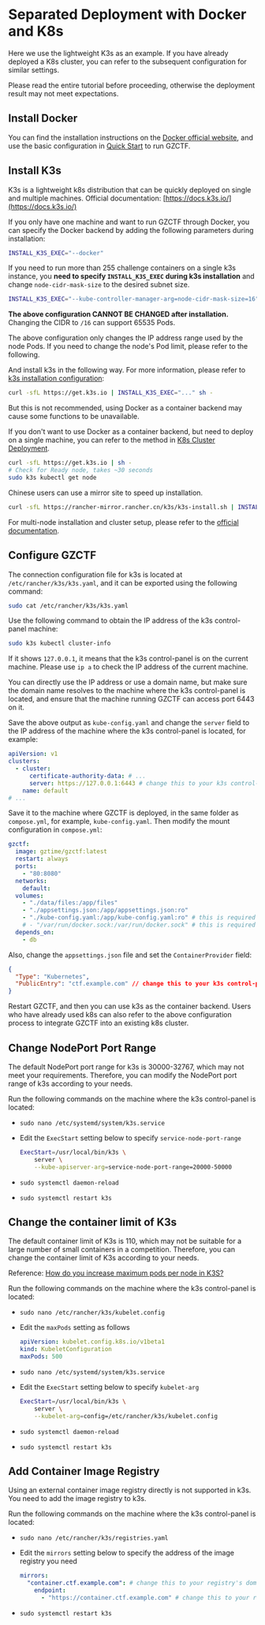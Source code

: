 
# Separated Deployment with Docker and K8s

Here we use the lightweight K3s as an example. If you have already deployed a K8s cluster, you can refer to the subsequent configuration for similar settings.

<Callout type="warning">

Please read the entire tutorial before proceeding, otherwise the deployment result may not meet expectations.

</Callout>

## Install Docker

You can find the installation instructions on the [Docker official website](https://docs.docker.com/engine/install/), and use the basic configuration in [Quick Start](/quick-start) to run GZCTF.

## Install K3s

K3s is a lightweight k8s distribution that can be quickly deployed on single and multiple machines. Official documentation: [https://docs.k3s.io/](https://docs.k3s.io/)

<Callout type="info">

If you only have one machine and want to run GZCTF through Docker, you can specify the Docker backend by adding the following parameters during installation:

```bash
INSTALL_K3S_EXEC="--docker"
```

<Callout to="info">

If you need to run more than 255 challenge containers on a single k3s instance, you **need to specify `INSTALL_K3S_EXEC` during k3s installation** and change `node-cidr-mask-size` to the desired subnet size.

```bash
INSTALL_K3S_EXEC="--kube-controller-manager-arg=node-cidr-mask-size=16"
```

**The above configuration CANNOT BE CHANGED after installation.** Changing the CIDR to `/16` can support 65535 Pods.

The above configuration only changes the IP address range used by the node Pods. If you need to change the node's Pod limit, please refer to the following.

</Callout>

And install k3s in the following way. For more information, please refer to [k3s installation configuration](https://docs.k3s.io/installation/configuration):

```bash
curl -sfL https://get.k3s.io | INSTALL_K3S_EXEC="..." sh -
```

But this is not recommended, using Docker as a container backend may cause some functions to be unavailable.

If you don't want to use Docker as a container backend, but need to deploy on a single machine, you can refer to the method in [K8s Cluster Deployment](/deployment/k8s-only).

</Callout>

```bash
curl -sfL https://get.k3s.io | sh -
# Check for Ready node, takes ~30 seconds
sudo k3s kubectl get node
```

<Callout type="info">

Chinese users can use a mirror site to speed up installation.

```bash
curl -sfL https://rancher-mirror.rancher.cn/k3s/k3s-install.sh | INSTALL_K3S_MIRROR=cn sh -
```

</Callout>

For multi-node installation and cluster setup, please refer to the [official documentation](https://docs.k3s.io/en/quick-start).

## Configure GZCTF

The connection configuration file for k3s is located at `/etc/rancher/k3s/k3s.yaml`, and it can be exported using the following command:

```bash
sudo cat /etc/rancher/k3s/k3s.yaml
```

Use the following command to obtain the IP address of the k3s control-panel machine:

```bash
sudo k3s kubectl cluster-info
```

<Callout type="info">

If it shows `127.0.0.1`, it means that the k3s control-panel is on the current machine. Please use `ip a` to check the IP address of the current machine.

You can directly use the IP address or use a domain name, but make sure the domain name resolves to the machine where the k3s control-panel is located, and ensure that the machine running GZCTF can access port 6443 on it.

</Callout>

Save the above output as `kube-config.yaml` and change the `server` field to the IP address of the machine where the k3s control-panel is located, for example:

```yaml
apiVersion: v1
clusters:
  - cluster:
      certificate-authority-data: # ...
      server: https://127.0.0.1:6443 # change this to your k3s control-panel's IP or domain
    name: default
# ...
```

Save it to the machine where GZCTF is deployed, in the same folder as `compose.yml`, for example, `kube-config.yaml`.
Then modify the mount configuration in `compose.yml`:

```yaml
gzctf:
  image: gztime/gzctf:latest
  restart: always
  ports:
    - "80:8080"
  networks:
    default:
  volumes:
    - "./data/files:/app/files"
    - "./appsettings.json:/app/appsettings.json:ro"
    - "./kube-config.yaml:/app/kube-config.yaml:ro" # this is required for k8s deployment
    # - "/var/run/docker.sock:/var/run/docker.sock" # this is required for docker deployment
  depends_on:
    - db
```

Also, change the `appsettings.json` file and set the `ContainerProvider` field:

```json
{
  "Type": "Kubernetes",
  "PublicEntry": "ctf.example.com" // change this to your k3s control-panel's IP or domain
}
```

Restart GZCTF, and then you can use k3s as the container backend. Users who have already used k8s can also refer to the above configuration process to integrate GZCTF into an existing k8s cluster.

## Change NodePort Port Range

The default NodePort port range for k3s is 30000-32767, which may not meet your requirements. Therefore, you can modify the NodePort port range of k3s according to your needs.

Run the following commands on the machine where the k3s control-panel is located:

- `sudo nano /etc/systemd/system/k3s.service`
- Edit the `ExecStart` setting below to specify `service-node-port-range`

  ```bash
  ExecStart=/usr/local/bin/k3s \
      server \
      --kube-apiserver-arg=service-node-port-range=20000-50000
  ```

- `sudo systemctl daemon-reload`
- `sudo systemctl restart k3s`

## Change the container limit of K3s

The default container limit of K3s is 110, which may not be suitable for a large number of small containers in a competition. Therefore, you can change the container limit of K3s according to your needs.

<Callout type="info">

Reference: [How do you increase maximum pods per node in K3S?](https://stackoverflow.com/questions/65894616/how-do-you-increase-maximum-pods-per-node-in-k3s)

</Callout>

Run the following commands on the machine where the k3s control-panel is located:

- `sudo nano /etc/rancher/k3s/kubelet.config`
- Edit the `maxPods` setting as follows

  ```yaml
  apiVersion: kubelet.config.k8s.io/v1beta1
  kind: KubeletConfiguration
  maxPods: 500
  ```

- `sudo nano /etc/systemd/system/k3s.service`

- Edit the `ExecStart` setting below to specify `kubelet-arg`

  ```bash
  ExecStart=/usr/local/bin/k3s \
      server \
      --kubelet-arg=config=/etc/rancher/k3s/kubelet.config
  ```

- `sudo systemctl daemon-reload`
- `sudo systemctl restart k3s`

## Add Container Image Registry

Using an external container image registry directly is not supported in k3s. You need to add the image registry to k3s.

Run the following commands on the machine where the k3s control-panel is located:

- `sudo nano /etc/rancher/k3s/registries.yaml`

- Edit the `mirrors` setting below to specify the address of the image registry you need

  ```yaml
  mirrors:
    "container.ctf.example.com": # change this to your registry's domain
      endpoint:
        - "https://container.ctf.example.com" # change this to your registry's domain
  ```

- `sudo systemctl restart k3s`
